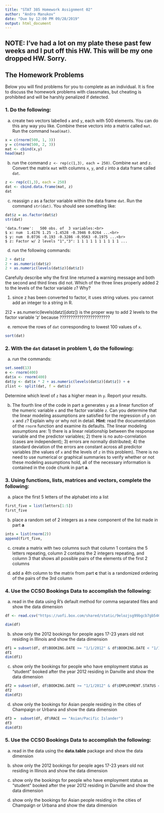 ```yaml
---
title: "STAT 385 Homework Assignment 02"
author: "Andro Manukov"
date: "Due by 12:00 PM 09/28/2019"
output: html_document
---
```


## NOTE: I've had a lot on my plate these past few weeks and I put off this HW. This will be my one dropped HW. Sorry.

## The Homework Problems

Below you will find problems for you to complete as an individual. It is fine to discuss the homework problems with classmates, but cheating is prohibited and will be harshly penalized if detected.

### 1. Do the following:

a. create two vectors labelled `x` and `y`, each with 500 elements.  You can do this any way you like.  Combine these vectors into a matrix called `mat`.  Run the command `head(mat)`.
```r
x = c(rnorm(500, 1, 3))
y = c(rnorm(500, 2, 3))
mat <- cbind(x,y)
head(mat)
```

b. run the command `z <- rep(c(1,3), each = 250)`.  Combine `mat` and `z`.  Convert the matrix `mat` with columns `x`, `y`, and `z` into a data frame called `dat`. 
```r
z <- rep(c(1,3), each = 250)
dat <- cbind.data.frame(mat, z)
dat
```


c. reassign `z` as a factor variable within the data frame `dat`.  Run the command `str(dat)`.  You should see something like:

```r
dat$z = as.factor(dat$z)
str(dat)
```


    'data.frame':	500 obs. of  3 variables:<br>
    $ x: num  1.4176 1.25 -1.4528 -0.3946 0.0264 ...<br>
    $ y: num  0.0736 -0.193 -0.3286 -0.9563 -0.1975 ...<br>
    $ z: Factor w/ 2 levels "1","3": 1 1 1 1 1 1 1 1 1 1 ...

d. run the following commands:

```r
2 + dat$z
2 + as.numeric(dat$z)
2 + as.numeric(levels(dat$z)[dat$z])
```

Carefully describe why the first line returned a warning message and both the second and third lines      did not.  Which of the three lines properly added 2 to the levels of the factor variable `z`? Why?

1) since z has been converted to factor, it uses string values. you cannot add an integer to a string in R.

2)2 + as.numeric(levels(dat$z)[dat$z]) is the proper way to add 2 levels to the factor variable 'z' because ???????????????????????

e. remove the rows of `dat` corresponding to lowest 100 values of `x`.
```r
sort(dat)
```

### 2. With the `dat` dataset in problem 1, do the following:

a. run the commands:

```r
set.seed(13)
e <- rnorm(400)
dat$x <- rnorm(400)
dat$y <- dat$x * 2 + as.numeric(levels(dat$z)[dat$z]) + e
zlist <- split(dat, f = dat$z)
```

Determine which level of `z` has a higher mean in `y`.  Report your results.

b.  The fourth line of the code in part a generates `y` as a linear function of the numeric variable `x` and the factor variable `z`.  Can you determine that the linear modeling assumptions are satisfied for the regression of `y` on `x` and `z`? Explain why or why not in detail. **Hint**: read the documentation of the `rnorm` function and examine its defaults.  The linear modeling assumptions are: 1) there is a linear relationship between the response variable and the predictor variables; 2) there is no auto-correlation (cases are independent); 3) errors are normally distributed; 4) the standard deviation of the errors are constant across all predictor variables (the values of `x` and the levels of `z` in this problem).  There is no need to use numerical or graphical summaries to verify whether or not these modeling assumptions hold, all of the necessary information is contained in the code chunk in part **a**.
 

### 3. Using functions, lists, matrices and vectors, complete the following:

a. place the first 5 letters of the alphabet into a list
```r
first_five = list(letters[1:5])
first_five
```

b. place a random set of 2 integers as a new component of the list made in part **a**  
```r
ints = list(rnorm(2))
append(firt_five, 
```

c. create a matrix with two columns such that column 1 contains the 5 letters repeating, column 2 contains the 2 integers repeating, and column 3 that shows all possible pairs of the elements of the first 2 columns  

d. add a 4th column to the matrix from part **c** that is a randomized ordering of the pairs of the 3rd column


### 4. Use the CCSO Bookings Data to accomplish the following:

a. read in the data using R's default method for comma separated files and show the data dimension
```r
df <- read.csv("https://uofi.box.com/shared/static/9elozjsg99bgcb7gb546wlfr3r2gc9b7.csv", stringsAsFactors = FALSE)
```

```r
dim(df)
```


b. show only the 2012 bookings for people ages 17-23 years old not residing in Illinois and show the data dimension
```r
df1 = subset(df, df$BOOKING.DATE >= "1/1/2012" & df$BOOKING.DATE < "1/1/2013" & df$Age.at.Arrest >= 17 & df$Age.at.Arrest <= 23 & df$STATE != "Illinois")
df1
dim(df1)
```

c. show only the bookings for people who have employment status as "student" booked after the year 2012 residing in Danville and show the data dimension
```r
df2 = subset(df, df$BOOKING.DATE >= "1/1/2012" & df$EMPLOYMENT.STATUS == "Student" & df$CITY == "DANVILLE")
df2
dim(df2)
```

d. show only the bookings for Asian people residing in the cities of Champaign or Urbana and show the data dimension
```r
df3 =  subset(df, df$RACE == "Asian/Pacific Islander")
df3
dim(df3)

```


### 5. Use the CCSO Bookings Data to accomplish the following:

a. read in the data using the **data.table** package and show the data dimension

b. show only the 2012 bookings for people ages 17-23 years old not residing in Illinois and show the data dimension

c. show only the bookings for people who have employment status as "student" booked after the year 2012 residing in Danville and show the data dimension

d. show only the bookings for Asian people residing in the cities of Champaign or Urbana and show the data dimension

